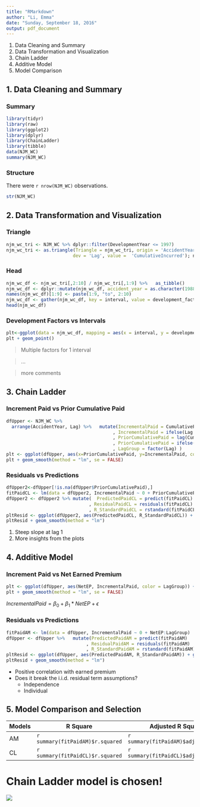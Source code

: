 ---
title: "RMarkdown"
author: "Li, Emma"
date: "Sunday, September 18, 2016"
output: pdf_document
---

1. Data Cleaning and Summary
2. Data Transformation and Visualization
3. Chain Ladder
4. Additive Model
5. Model Comparison

## 1. Data Cleaning and Summary
### Summary

```{r, message=FALSE,warning=TRUE, echo=FALSE}
library(tidyr)
library(raw)
library(ggplot2)
library(dplyr)
library(ChainLadder)
library(tibble)
data(NJM_WC)
summary(NJM_WC)
```

### Structure

There were `r nrow(NJM_WC)` observations.

```{r, message=FALSE,warning=TRUE, echo=FALSE}
str(NJM_WC)
```

## 2. Data Transformation and Visualization 
### Triangle

```{r, message=FALSE,warning=FALSE, echo=TRUE}
njm_wc_tri <- NJM_WC %>% dplyr::filter(DevelopmentYear <= 1997) 
njm_wc_tri <- as.triangle(Triangle = njm_wc_tri, origin = 'AccidentYear', 
                         dev = 'Lag', value =  'CumulativeIncurred'); njm_wc_tri[,1:8]
```

### Head

```{r, message=FALSE,warning=FALSE, echo=TRUE}
njm_wc_df <- njm_wc_tri[,2:10] / njm_wc_tri[,1:9] %>%   as_tibble()
njm_wc_df <- dplyr::mutate(njm_wc_df, accident_year = as.character(1988:1997))
names(njm_wc_df)[1:9] <- paste(1:9, "to", 2:10)
njm_wc_df <- gather(njm_wc_df, key = interval, value = development_factor, 1:9, na.rm = TRUE)
head(njm_wc_df)
```

### Development Factors vs Intervals

```{r, message=FALSE,warning=TRUE, echo=FALSE}
plt<-ggplot(data = njm_wc_df, mapping = aes(x = interval, y = development_factor, color = accident_year)) 
plt + geom_point()
```

> Multiple factors for 1 interval

> ...

> more comments

## 3. Chain Ladder 
### Increment Paid vs Prior Cumulative Paid

```{r, message=TRUE,warning=FALSE, echo=FALSE,fig.height=3.5,fig.width=3.5}
dfUpper <- NJM_WC %>%
  arrange(AccidentYear, Lag) %>%   mutate(IncrementalPaid = CumulativePaid - lag(CumulativePaid)
                                        , IncrementalPaid = ifelse(Lag == 1, CumulativePaid, IncrementalPaid)
                                        , PriorCumulativePaid = lag(CumulativePaid)
                                        , PriorCumulativePaid = ifelse(Lag == 1, NA, PriorCumulativePaid)
                                        , LagGroup = factor(Lag) )
plt <- ggplot(dfUpper, aes(x=PriorCumulativePaid, y=IncrementalPaid, color = LagGroup)) + geom_point()
plt + geom_smooth(method = "lm", se = FALSE)
```

### Residuals vs Predictions

```{r, message=FALSE,warning=TRUE, echo=FALSE,fig.height=3.5,fig.width=3.5}
dfUpper2<-dfUpper[!is.na(dfUpper$PriorCumulativePaid),]
fitPaidCL <- lm(data = dfUpper2, IncrementalPaid ~ 0 + PriorCumulativePaid:LagGroup)
dfUpper2 <- dfUpper2 %>% mutate(  PredictedPaidCL = predict(fitPaidCL)
                               , ResidualPaidCL = residuals(fitPaidCL)
                               , R_StandardPaidCL = rstandard(fitPaidCL)      )
pltResid <- ggplot(dfUpper2, aes(PredictedPaidCL, R_StandardPaidCL)) + geom_point()
pltResid + geom_smooth(method = "lm")
```

1. Steep slope at lag 1
2. More insights from the plots

## 4. Additive Model
### Increment Paid vs Net Earned Premium

```{r, message=TRUE,warning=FALSE, echo=FALSE,fig.height=3.3,fig.width=3.3}
plt <- ggplot(dfUpper, aes(NetEP, IncrementalPaid, color = LagGroup)) + geom_point()
plt + geom_smooth(method = "lm", se = FALSE)
```

$IncrementalPaid = \beta_{0}+\beta_{1}*NetEP+\epsilon$ 

### Residuals vs Predictions

```{r, message=FALSE,warning=TRUE, echo=FALSE,fig.height=3.3,fig.width=3.3}
fitPaidAM <- lm(data = dfUpper, IncrementalPaid ~ 0 + NetEP:LagGroup)
dfUpper <- dfUpper %>%   mutate(PredictedPaidAM = predict(fitPaidAM)
                              , ResidualPaidAM = residuals(fitPaidAM)
                              , R_StandardPaidAM = rstandard(fitPaidAM))
pltResid <- ggplot(dfUpper, aes(PredictedPaidAM, R_StandardPaidAM)) + geom_point()
pltResid + geom_smooth(method = "lm")
```

* Positive correlation with earned premium
* Does it break the i.i.d. residual term assumptions?
    + Independence
    + Individual

## 5. Model Comparison and Selection
Models|R Square                        |Adjusted R Square
------|--------------------------------|----------------------------------------
AM    |`r summary(fitPaidAM)$r.squared`|`r summary(fitPaidAM)$adj.r.squared`
CL    |`r summary(fitPaidCL)$r.squared`|`r summary(fitPaidCL)$adj.r.squared`

# Chain Ladder model is chosen!

![](CAS.png)
